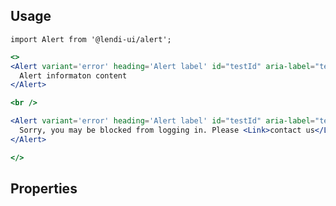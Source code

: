 
## Usage

```
import Alert from '@lendi-ui/alert';
```

```jsx
<>
<Alert variant='error' heading='Alert label' id="testId" aria-label="testLabel">
  Alert informaton content
</Alert>     

<br />

<Alert variant='error' heading='Alert label' id="testId" aria-label="testLabel">
  Sorry, you may be blocked from logging in. Please <Link>contact us</Link>.
</Alert>  

</>
```

## Properties

<PropTable>
  <PropTable.Entry name='children' type='string' description='Alert content'/>
  <PropTable.Entry name='heading' type='string' description='Alert with heading'/>
  <PropTable.Entry name='variant' required type="{ 'error' | 'info' | 'success' | 'warn' }" description='Alert type'/>
</PropTable>

```
